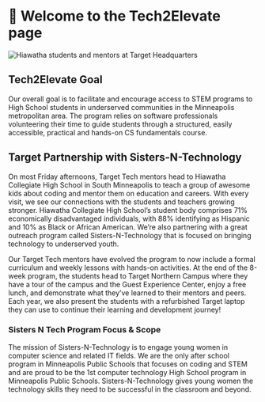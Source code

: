 # 🚧 Welcome to the Tech2Elevate page

![Hiawatha students and mentors at Target Headquarters](/images/snt-cohort-2-tnc.jpeg)

## Tech2Elevate Goal

Our overall goal is to facilitate and encourage access to STEM programs to High School students in underserved communities in the Minneapolis metropolitan area. The program relies on software professionals volunteering their time to guide students through a structured, easily accessible, practical and hands-on CS fundamentals course.

## Target Partnership with Sisters-N-Technology

On most Friday afternoons, Target Tech mentors head to Hiawatha Collegiate High School in South Minneapolis to teach a group of awesome kids about coding and mentor them on education and careers. With every visit, we see our connections with the students and teachers growing stronger. Hiawatha Collegiate High School’s student body comprises 71% economically disadvantaged individuals, with 88% identifying as Hispanic and 10% as Black or African American. We’re also partnering with a great outreach program called Sisters-N-Technology that is focused on bringing technology to underserved youth.

Our Target Tech mentors have evolved the program to now include a formal curriculum and weekly lessons with hands-on activities. At the end of the 8-week program, the students head to Target Northern Campus where they have a tour of the campus and the Guest Experience Center, enjoy a free lunch, and demonstrate what they’ve learned to their mentors and peers. Each year, we also present the students with a refurbished Target laptop they can use to continue their learning and development journey!

### Sisters N Tech Program Focus & Scope

The mission of Sisters-N-Technology is to engage young women in computer science and related IT fields. We are the only after school program in Minneapolis Public Schools that focuses on coding and STEM and are proud to be the 1st computer technology High School program in Minneapolis Public Schools. Sisters-N-Technology gives young women the technology skills they need to be successful in the classroom and beyond.
